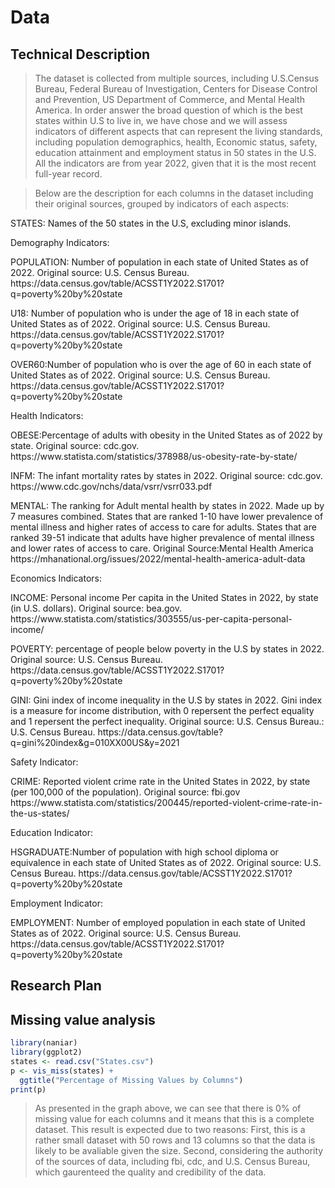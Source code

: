 # Data

## Technical Description

> The dataset is collected from multiple sources, including U.S.Census Bureau, Federal Bureau of Investigation, Centers for Disease Control and Prevention, US Department of Commerce, and Mental Health America. In order answer the broad question of which is the best states within U.S to live in, we have chose and we will assess indicators of different aspects that can represent the living standards, including population demographics, health, Economic status, safety, education attainment and employment status in 50 states in the U.S. All the indicators are from year 2022, given that it is the most recent full-year record. 

> Below are the description for each columns in the dataset including their original sources, grouped by indicators of each aspects:

STATES: Names of the 50 states in the U.S, excluding minor islands.

Demography Indicators:

POPULATION: Number of population in each state of United States as of 2022.
Original source: U.S. Census Bureau.
https://data.census.gov/table/ACSST1Y2022.S1701?q=poverty%20by%20state

U18: Number of population who is under the age of 18 in each state of United States as of 2022.
Original source: U.S. Census Bureau.
https://data.census.gov/table/ACSST1Y2022.S1701?q=poverty%20by%20state

OVER60:Number of population who is over the age of 60 in each state of United States as of 2022.
Original source: U.S. Census Bureau.
https://data.census.gov/table/ACSST1Y2022.S1701?q=poverty%20by%20state

Health Indicators:

OBESE:Percentage of adults with obesity in the United States as of 2022 by state.
Original source: cdc.gov.
https://www.statista.com/statistics/378988/us-obesity-rate-by-state/

INFM: The infant mortality rates by states in 2022. 
Original source: cdc.gov.
https://www.cdc.gov/nchs/data/vsrr/vsrr033.pdf

MENTAL: The ranking for Adult mental health by states in 2022. Made up by 7 measures combined. States that are ranked 1-10 have lower prevalence of mental illness and higher rates of access to care for adults. States that are ranked 39-51 indicate that adults have higher prevalence of mental illness and lower rates of access to care.
Original Source:Mental Health America
https://mhanational.org/issues/2022/mental-health-america-adult-data

Economics Indicators:

INCOME: Personal income Per capita in the United States in 2022, by state (in U.S. dollars).
Original source: bea.gov.
https://www.statista.com/statistics/303555/us-per-capita-personal-income/

POVERTY: percentage of people below poverty in the U.S by states in 2022.
Original source: U.S. Census Bureau.
https://data.census.gov/table/ACSST1Y2022.S1701?q=poverty%20by%20state

GINI: Gini index of income inequality in the U.S by states in 2022. Gini index is a measure for income distribution, with 0 repersent the perfect equality and 1 repersent the perfect inequality.
Original source: U.S. Census Bureau.: U.S. Census Bureau.
https://data.census.gov/table?q=gini%20index&g=010XX00US&y=2021

Safety Indicator:

CRIME: Reported violent crime rate in the United States in 2022, by state (per 100,000 of the population). 
Original source: fbi.gov
https://www.statista.com/statistics/200445/reported-violent-crime-rate-in-the-us-states/

Education Indicator:

HSGRADUATE:Number of population with high school diploma or equivalence in each state of United States as of 2022.
Original source: U.S. Census Bureau.
https://data.census.gov/table/ACSST1Y2022.S1701?q=poverty%20by%20state

Employment Indicator:

EMPLOYMENT: Number of employed population in each state of United States as of 2022.
Original source: U.S. Census Bureau.
https://data.census.gov/table/ACSST1Y2022.S1701?q=poverty%20by%20state


## Research Plan

## Missing value analysis

```r
library(naniar)
library(ggplot2)
states <- read.csv("States.csv")
p <- vis_miss(states) +
  ggtitle("Percentage of Missing Values by Columns")
print(p)
```

> As presented in the graph above, we can see that there is 0% of missing value for each columns and it means that this is a complete dataset. This result is expected due to two reasons: First, this is a rather small dataset with 50 rows and 13 columns so that the data is likely to be avaliable given the size. Second, considering the authority of the sources of data, including fbi, cdc, and U.S. Census Bureau, which gaurenteed the quality and credibility of the data. 
